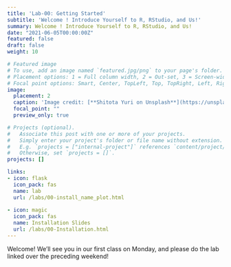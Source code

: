 ```yaml
---
title: 'Lab-00: Getting Started'
subtitle: 'Welcome ! Introduce Yourself to R, RStudio, and Us!'
summary: Welcome ! Introduce Yourself to R, RStudio, and Us!
date: "2021-06-05T00:00:00Z"
featured: false
draft: false
weight: 10

# Featured image
# To use, add an image named `featured.jpg/png` to your page's folder.
# Placement options: 1 = Full column width, 2 = Out-set, 3 = Screen-width
# Focal point options: Smart, Center, TopLeft, Top, TopRight, Left, Right, BottomLeft, Bottom, BottomRight
image:
  placement: 2
  caption: 'Image credit: [**Shitota Yuri on Unsplash**](https://unsplash.com/photos/p0hDztR46cw)'
  focal_point: ""
  preview_only: true

# Projects (optional).
#   Associate this post with one or more of your projects.
#   Simply enter your project's folder or file name without extension.
#   E.g. `projects = ["internal-project"]` references `content/project/deep-learning/index.md`.
#   Otherwise, set `projects = []`.
projects: []

links:
- icon: flask
  icon_pack: fas
  name: lab
  url: /labs/00-install_name_plot.html
  
- icon: magic
  icon_pack: fas
  name: Installation Slides
  url: /labs/00-Installation.html
---
```


Welcome! We'll see you in our first class on Monday, and please do the lab linked over the preceding weekend!
